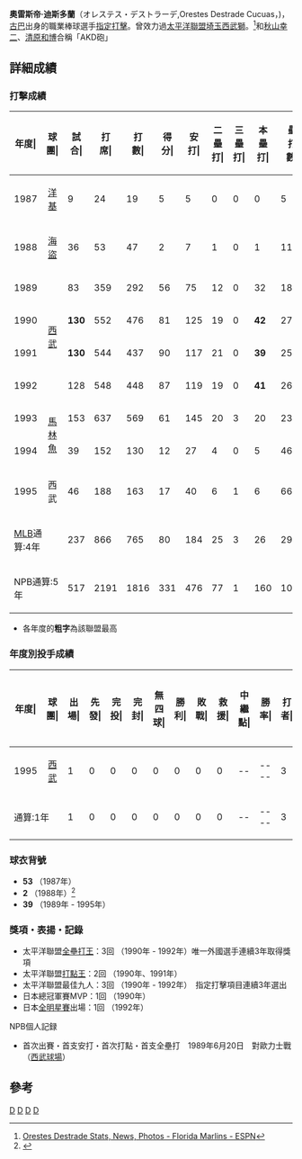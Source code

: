 {{Infobox NPB player|
bgcolor1=#ccc|
bgcolor2=#ccc|
textcolor1=#000|
textcolor2=#000|
name=奧雷斯帝·迪斯多蘭|
image=|
width=250px|
birthdate= {{birth date and age|1962|5|8}}|
position=外野手|
team=埼玉西武獅|
number=39|
bats=兩|
throws=右|
debutyear=1989年6月20日|
debutteam=[[西武巨蛋|西武球場]]|
statyear= 1995 |
stat1label=出場數|
stat1value=517|
stat2label=打擊率|
stat2value=0.262|
stat3label=安打|
stat3value=476|
stat4label=全壘打|
stat4value=160|
stat5label=打點|
stat5value=389|
stat6label=盜壘|
stat6value=42|
teams=<nowiki></nowiki>
* [[佛羅里達大學|佛羅里達大學]]
* [[紐約洋基|紐約洋基]] (1987)
* [[匹茲堡海盜|匹茲堡海盜]] (1988)
* [[埼玉西武獅|西武獅]] (1989 - 1992)
* [[佛羅里達馬林魚|佛羅里達馬林魚]] (1993 - 1994)
* 西武獅 (1995)
}}

'''奧雷斯帝·迪斯多蘭'''（オレステス・デストラーデ,Orestes Destrade Cucuas，{{bd|1962年|5月8日|||}})，[[古巴|古巴]]出身的職業棒球選手[[指定打擊|指定打擊]]。曾效力過[[太平洋聯盟|太平洋聯盟]][[埼玉西武獅|埼玉西武獅]]。<ref>[http://sports.espn.go.com/mlb/players/stats?playerId=1821 Orestes Destrade Stats, News, Photos - Florida Marlins - ESPN]</ref>和[[秋山幸二|秋山幸二]]、[[清原和博|清原和博]]合稱「AKD砲」

==詳細成績==
=== 打擊成績 ===
{| class="wikitable" style="text-align:right; font-size:small"
|-bgcolor="#efefef"
!年度|!!球團|!!試合|!!打<br>席|!!打<br>數|!!得分|!!安打|!!二<br>壘<br>打|!!三<br>壘<br>打|!!本<br>壘<br>打|!!壘<br>打<br>數|!!打點|!!盜壘|!!盜<br>壘<br>刺|!!觸擊|!!犧<br>牲<br>打|!!保送|!!敬遠|!!觸身|!!三振|!!雙殺|!!打<br>擊<br>率|!!上<br>壘<br>率|!!長<br>打<br>率|!!OPS
|-
|style="text-align:center"|1987
|style="text-align:center"|[[紐約洋基|洋基]]
|9||24||19||5||5||0||0||0||5||1||0||0||0||0||5||0||0||5||1||.263||.417||.263||.680
|-
|style="text-align:center"|1988
|style="text-align:center"|[[匹茲堡海盜|海盜]]
|36||53||47||2||7||1||0||1||11||3||0||0||0||1||5||0||0||17||0||.149||.226||.234||.460
|-
|style="text-align:center"|1989
|rowspan="4" style="text-align:center"|[[埼玉西武獅|西武]]
|83||359||292||56||75||12||0||32||183||81||4||0||0||6||59||4||2||75||7||.257||.379||.627||1.006
|-
|style="text-align:center"|1990
|'''130'''||552||476||81||125||19||0||'''42'''||270||'''106'''||10||5||0||3||70||3||3||165||7||.263||.359||.567||.926
|-
|style="text-align:center"|1991
|'''130'''||544||437||90||117||21||0||'''39'''||255||'''92'''||15||5||0||4||100||5||3||'''119'''||5||.268||.404||.584||.988
|-
|style="text-align:center"|1992
|128||548||448||87||119||19||0||'''41'''||261||87||12||8||0||2||95||3||3||125||9||.266||.396||.583||.979
|-
|style="text-align:center"|1993
|rowspan="2" style="text-align:center"|[[佛羅里達馬林魚|馬林魚]]
|153||637||569||61||145||20||3||20||231||87||0||2||1||6||58||8||3||130||17||.255||.324||.406||.730
|-
|style="text-align:center"|1994
|39||152||130||12||27||4||0||5||46||15||1||0||0||1||19||1||2||32||2||.208||.316||.354||.670
|-
|style="text-align:center"|1995
|style="text-align:center"|西武
|46||188||163||17||40||6||1||6||66||23||1||1||0||1||24||1||0||45||6||.245||.340||.405||.745
|-
!colspan="2"|[[美國大聯盟|MLB]]通算:4年
|237||866||765||80||184||25||3||26||293||106||1||2||1||8||87||9||5||184||20||.241||.319||.383||.702
|-
!colspan="2"|NPB通算:5年
|517||2191||1816||331||476||77||1||160||1035||389||42||19||0||16||348||16||11||529||34||.262||.381||.570||.951
|}
* 各年度的'''粗字'''為該聯盟最高

=== 年度別投手成績  ===
{| class="wikitable" style="text-align:right; font-size:small"
|-bgcolor="#efefef"
!年度|!!球團|!!出場|!!先發|!!完投|!!完封|!!無四球|!!勝利|!!敗戰|!!救援|!!中繼點|!!勝率|!!打者|!!投球<br>局數|!!被<br>安<br>打|!!被全壘打|!!保送|!!敬遠|!!觸身球|!!三<br>振<br>數|!!暴投|!!犯規|!!失分|!!自<br>責<br>分|!!防<br>禦<br>率|!!WHIP
|-
|style="text-align:center"|1995
|style="text-align:center;"|[[埼玉西武獅|西武]]
|1||0||0||0||0||0||0||0||--||----||3||0.0||1||0||2||0||0||0||0||0||0||0||----||----
|-
!colspan="2"|通算:1年
|1||0||0||0||0||0||0||0||--||----||3||0.0||1||0||2||0||0||0||0||0||0||0||----||----
|}

=== 球衣背號 ===
* '''53''' （1987年）
* '''2''' （1988年）<ref>{{Cite web |url=http://www.baseball-reference.com/players/d/destror01.shtml |title=Orestes Destrade Statistics and History - Baseball-Reference.com |access-date=2010-06-17 |archive-date=2021-02-25 |archive-url=https://web.archive.org/web/20210225043839/http://www.baseball-reference.com/players/d/destror01.shtml |dead-url=no }}</ref>
* '''39''' （1989年 - 1995年）

=== 獎項・表揚・記錄 ===
*太平洋聯盟[[全壘打王|全壘打王]]：3回 （1990年 - 1992年）唯一外國選手連續3年取得獎項
* 太平洋聯盟[[打點王|打點王]]：2回 （1990年、1991年）
* 太平洋聯盟最佳九人：3回 （1990年 - 1992年）　指定打擊項目連續3年選出
* 日本總冠軍賽MVP：1回 （1990年）
* 日本[[全明星賽|全明星賽]]出場：1回 （1992年）
; NPB個人記録
* 首次出賽・首支安打・首次打點・首支全壘打　1989年6月20日　對歐力士戰（[[西武巨蛋|西武球場]]）

==參考==
{{Reflist}}

{{太平洋聯盟本壘打王}}
{{日本太平洋聯盟打點王}}
{{日本太平洋聯盟最佳九人指定打擊}}

[[Category:埼玉西武獅隊球員|D]]
[[Category:紐約洋基隊球員|D]]
[[Category:匹茲堡海盜隊球員|D]]
[[Category:佛羅里達馬林魚隊球員|D]]